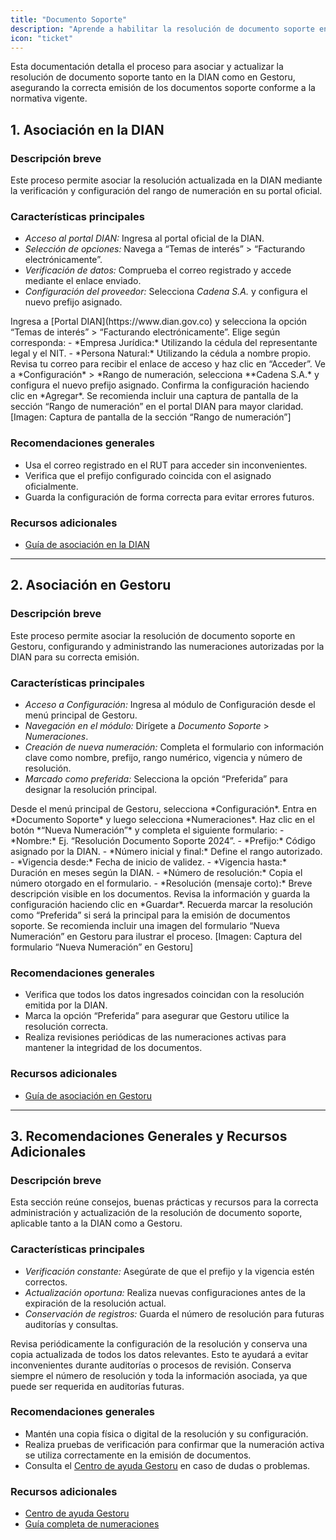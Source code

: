 ```yaml
---
title: "Documento Soporte"
description: "Aprende a habilitar la resolución de documento soporte en el Asistente DIAN."
icon: "ticket"
---
```


<Info>
Esta documentación detalla el proceso para asociar y actualizar la resolución de documento soporte tanto en la DIAN como en Gestoru, asegurando la correcta emisión de los documentos soporte conforme a la normativa vigente.
</Info>

## 1. Asociación en la DIAN

### Descripción breve
Este proceso permite asociar la resolución actualizada en la DIAN mediante la verificación y configuración del rango de numeración en su portal oficial.

### Características principales
- *Acceso al portal DIAN:* Ingresa al portal oficial de la DIAN.
- *Selección de opciones:* Navega a “Temas de interés” > “Facturando electrónicamente”.
- *Verificación de datos:* Comprueba el correo registrado y accede mediante el enlace enviado.
- *Configuración del proveedor:* Selecciona *Cadena S.A.* y configura el nuevo prefijo asignado.

<Steps>
  <Step title="Acceso al Portal DIAN">
    Ingresa a [Portal DIAN](https://www.dian.gov.co) y selecciona la opción “Temas de interés” > “Facturando electrónicamente”.
  </Step>
  <Step title="Selección del Tipo de Empresa">
    Elige según corresponda:
    - *Empresa Jurídica:* Utilizando la cédula del representante legal y el NIT.
    - *Persona Natural:* Utilizando la cédula a nombre propio.
  </Step>
  <Step title="Verificación y Acceso">
    Revisa tu correo para recibir el enlace de acceso y haz clic en “Acceder”.
  </Step>
  <Step title="Configuración del Rango de Numeración">
    Ve a *Configuración* > *Rango de numeración, selecciona **Cadena S.A.* y configura el nuevo prefijo asignado.
  </Step>
  <Step title="Guardar Configuración">
    Confirma la configuración haciendo clic en *Agregar*.
  </Step>
</Steps>

<Note>
Se recomienda incluir una captura de pantalla de la sección “Rango de numeración” en el portal DIAN para mayor claridad.
[Imagen: Captura de pantalla de la sección “Rango de numeración”]
</Note>

### Recomendaciones generales
- Usa el correo registrado en el RUT para acceder sin inconvenientes.
- Verifica que el prefijo configurado coincida con el asignado oficialmente.
- Guarda la configuración de forma correcta para evitar errores futuros.

### Recursos adicionales
- [Guía de asociación en la DIAN](https://ayuda.gestoru.com/ayuda/documento-soporte/dian)

---

## 2. Asociación en Gestoru

### Descripción breve
Este proceso permite asociar la resolución de documento soporte en Gestoru, configurando y administrando las numeraciones autorizadas por la DIAN para su correcta emisión.

### Características principales
- *Acceso a Configuración:* Ingresa al módulo de Configuración desde el menú principal de Gestoru.
- *Navegación en el módulo:* Dirígete a *Documento Soporte* > *Numeraciones*.
- *Creación de nueva numeración:* Completa el formulario con información clave como nombre, prefijo, rango numérico, vigencia y número de resolución.
- *Marcado como preferida:* Selecciona la opción “Preferida” para designar la resolución principal.

<Steps>
  <Step title="Acceder a Configuración">
    Desde el menú principal de Gestoru, selecciona *Configuración*.
  </Step>
  <Step title="Navegar al Módulo Documento Soporte">
    Entra en *Documento Soporte* y luego selecciona *Numeraciones*.
  </Step>
  <Step title="Crear Nueva Numeración">
    Haz clic en el botón *“Nueva Numeración”* y completa el siguiente formulario:
    - *Nombre:* Ej. “Resolución Documento Soporte 2024”.
    - *Prefijo:* Código asignado por la DIAN.
    - *Número inicial y final:* Define el rango autorizado.
    - *Vigencia desde:* Fecha de inicio de validez.
    - *Vigencia hasta:* Duración en meses según la DIAN.
    - *Número de resolución:* Copia el número otorgado en el formulario.
    - *Resolución (mensaje corto):* Breve descripción visible en los documentos.
  </Step>
  <Step title="Confirmar y Guardar">
    Revisa la información y guarda la configuración haciendo clic en *Guardar*.
  </Step>
</Steps>

<Info>
Recuerda marcar la resolución como “Preferida” si será la principal para la emisión de documentos soporte.
</Info>

<Note>
Se recomienda incluir una imagen del formulario “Nueva Numeración” en Gestoru para ilustrar el proceso.
[Imagen: Captura del formulario “Nueva Numeración” en Gestoru]
</Note>

### Recomendaciones generales
- Verifica que todos los datos ingresados coincidan con la resolución emitida por la DIAN.
- Marca la opción “Preferida” para asegurar que Gestoru utilice la resolución correcta.
- Realiza revisiones periódicas de las numeraciones activas para mantener la integridad de los documentos.

### Recursos adicionales
- [Guía de asociación en Gestoru](https://ayuda.gestoru.com/ayuda/documento-soporte/gestoru)

---

## 3. Recomendaciones Generales y Recursos Adicionales

### Descripción breve
Esta sección reúne consejos, buenas prácticas y recursos para la correcta administración y actualización de la resolución de documento soporte, aplicable tanto a la DIAN como a Gestoru.

### Características principales
- *Verificación constante:* Asegúrate de que el prefijo y la vigencia estén correctos.
- *Actualización oportuna:* Realiza nuevas configuraciones antes de la expiración de la resolución actual.
- *Conservación de registros:* Guarda el número de resolución para futuras auditorías y consultas.

<Card title="Consejos Importantes">
  Revisa periódicamente la configuración de la resolución y conserva una copia actualizada de todos los datos relevantes. Esto te ayudará a evitar inconvenientes durante auditorías o procesos de revisión.
</Card>

<Warning>
Conserva siempre el número de resolución y toda la información asociada, ya que puede ser requerida en auditorías futuras.
</Warning>

### Recomendaciones generales
- Mantén una copia física o digital de la resolución y su configuración.
- Realiza pruebas de verificación para confirmar que la numeración activa se utiliza correctamente en la emisión de documentos.
- Consulta el [Centro de ayuda Gestoru](https://ayuda.gestoru.com) en caso de dudas o problemas.

### Recursos adicionales
- [Centro de ayuda Gestoru](https://ayuda.gestoru.com)
- [Guía completa de numeraciones](https://ayuda.gestoru.com/ayuda/numeraciones)
